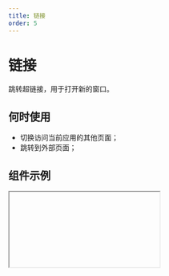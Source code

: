 ```yaml
---
title: 链接
order: 5
---
```


# 链接

跳转超链接，用于打开新的窗口。

## 何时使用

- 切换访问当前应用的其他页面；
- 跳转到外部页面；

## 组件示例


<Iframe url="https://www.aliwork.com/developer/link-v2?isRenderNav=false" />

## 组件属性


<AttrTable
  dataSource={[
    {
      attr: '内容',
      code: 'content',
      type: 'String',
      demo: '图片资源地址',
      dafault: '',
      desc: '',
    },
    {
      attr: '单行截断',
      code: 'textOverflow',
      type: 'boolean',
      demo: 'false',
      dafault: '',
      desc: '',
    },
    {
      attr: '链接类型',
      code: 'type',
      type: 'String',
      demo: '',
      dafault: '',
      desc: '',
    },
    {
      attr: '链接地址',
      code: 'url',
      type: 'String',
      demo: '',
      dafault: '',
      desc: '',
    },
    {
      attr: '新开页面',
      code: 'isBlank',
      type: 'boolean',
      demo: 'false',
      dafault: '',
      desc: '',
    },
    {
      attr: '携带参数',
      code: 'params',
      type: 'object',
      demo: 'false',
      dafault: '',
      desc: 'url 查询参数',
    },
  ]}
/>
